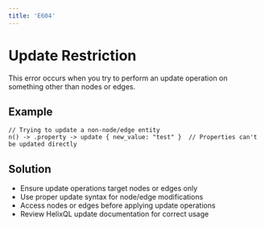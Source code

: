 ```yaml
---
title: 'E604'
---
```


# Update Restriction

This error occurs when you try to perform an update operation on something other than nodes or edges.

## Example

```hql
// Trying to update a non-node/edge entity
n() -> .property -> update { new_value: "test" }  // Properties can't be updated directly
```

## Solution

- Ensure update operations target nodes or edges only
- Use proper update syntax for node/edge modifications
- Access nodes or edges before applying update operations
- Review HelixQL update documentation for correct usage 